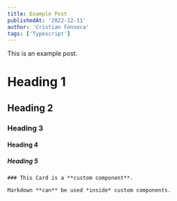 ```yaml
---
title: Example Post
publishedAt: '2022-12-11'
author: 'Cristian Fonseca'
tags: ['Typescript']
---
```

 
This is an example post.
 
# Heading 1
 
## Heading 2
 
### Heading 3
 
#### Heading 4
 
##### Heading 5
 
<Card>
 
    ### This Card is a **custom component**.
 
    Markdown **can** be used *inside* custom components.
 
</Card>